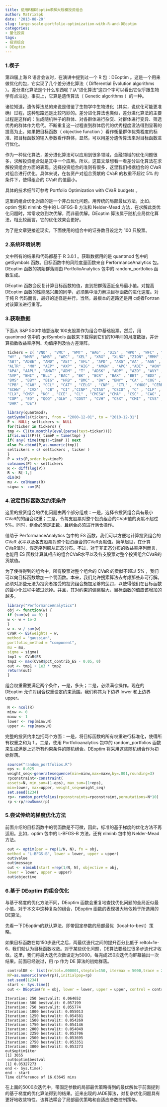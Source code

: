 ```yaml
---
title: 使用R和DEoptim求解大规模投资组合
author: MatrixSpk
date: '2013-08-20'
slug: large-scale-portfolio-optimization-with-R-and-DEoptim
categories:
- 量化投资
tags:
- 投资组合
- DEoptim
---
```


### 1.楔子

第四届上海 R 语言会议时，在演讲中提到过一个 R 包：DEoptim 。这是一个用来做优化的包，它实现了几个差分进化算法（ Differential Evolution algorithms ）。差分进化算法是个什么东西呢？从“进化算法”这四个字可以看出它似乎跟生物学有点沾边，事实上，它算是遗传算法（ Genetic algorithms ）的一种。

诸位知道，遗传算法总的来说是借鉴了生物学中生物进化（其实，说优化可能更准确）过程，这种思路还是比较巧妙的。差分进化算法也类似，差分进化算法的主要过程是这样的：生成随机种子的群体、对各群体进行杂交、对群体进行变异、筛选优秀的群体作为后代。不断重复这一过程直到群体后代的优秀程度没法得到显著的提高为止。如果把目标函数（ objective function ）看作衡量群体优秀程度的标准、把目标函数的输入参数看作群体，显然，可以用差分遗传算法来对目标函数进行优化。

作为一种优化算法，差分进化算法可以应用到很多领域，金融领域的优化问题很多，求解投资组合就是其中一个应用。所以，这篇文章想看一看差分进化算法在求解投资组合方面的表现。选择投资组合的准则有很多，这里我们根据组合的 CVaR 对组合进行优化。具体来说，在各资产对组合贡献的 CVaR 的权重不超过 5% 的条件下，使得组合的 CVaR 的值最小。

具体的技术细节可参考 Portfolio Optimization with CVaR budgets 。

这里的组合优化对应的是一个非凸优化问题。用传统的局部最优方法，比如， optim 包和 nlminb 包中的 L-BFGS-B 方法和 Nelder-Mead 方法，在求解此类优化问题时，常常收敛到次优解，而非最优解。DEoptim 算法属于随机全局优化算法，相比较而言，它的优化效果会更好。

为了是文章更接近现实，下面使用的组合中的证券数目设定为 100 只股票。

### 2.系统环境说明

文中所有的结果和代码都基于 R 3.0.1 。获取数据用的是 quantmod 包中的 getSymbols 函数。目标函数中的风险度量函数来自 PerformanceAnalytics 包。DEoptim 函数的初始群落则由 PortfolioAnalytics 包中的 random_portfolios 函数生成。

DEoptim 函数会反复计算目标函数的值，直到把群落逼近全局最小值。对提高 DEoptim 函数的性能感兴趣的同学，必须集中活力解决目标函数的进化速度。对于纯 R 代码而言，最好的途径是并行。当然，最根本的道路还是用 c或者Fortran 对该算法进行重写。

### 3.获取数据

下面从 S&P 500中随意选取 100支股票作为组合中基础股票。然后，用 quantmod 包中的 getSymbols 函数来下载得到它们的10年间的月度数据，并计算指数收益率序列、均值序列及协方差矩阵。

```R
 tickers = c( "VNO" , "VMC" , "WMT" , "WAG" , "DIS" , "WPO" , "WFC" , "WDC" ,
 "WY" , "WHR" , "WMB" , "WEC" , "XEL" , "XRX" , "XLNX" ,"ZION" ,"MMM" ,
 "ABT", "ADBE" , "AMD" , "AET" , "AFL" , "APD" , "ARG" ,"AA" , "AGN" ,
 "ALTR" , "MO" , "AEP" , "AXP" , "AIG" , "AMGN" , "APC" ,"ADI" , "AON" ,
 "APA", "AAPL" , "AMAT" ,"ADM" , "T" , "ADSK" , "ADP" , "AZO" , "AVY" ,
 "AVP", "BHI" , "BLL" , "BAC" , "BK" , "BCR" , "BAX" , "BBT" , "BDX" ,
 "BMS" , "BBY" , "BIG" , "HRB" , "BMC" , "BA" , "BMY" , "CA" , "COG" ,
 "CPB" , "CAH" , "CCL" , "CAT" , "CELG" , "CNP" , "CTL" , "YHOO", "CERN" ,
 "SCHW" , "CVX" , "CB" , "CI" ,"CINF" ,"CTAS" , "CSCO" , "C" , "CLF" ,
 "CLX", "CMS" , "KO" , "CCE" , "CL" , "CMCSA" ,"CMA" , "CSC" , "CAG" ,
 "COP" , "ED" , "QQQ" ,"GLW" , "COST" , "CVH" , "CSX" , "CMI" , "CVS" ,
 "DHR" , "DE")

 library(quantmod);
 getSymbols(tickers, from = "2000-12-01", to = "2010-12-31")
 P <- NULL; seltickers <- NULL
 for(ticker in tickers) {
 tmp <- Cl(to.monthly(eval(parse(text=ticker))))
 if(is.null(P)){ timeP = time(tmp) }
 if( any( time(tmp)!=timeP )) next
 else P<-cbind(P,as.numeric(tmp))
 seltickers = c( seltickers , ticker )
 }
 P = xts(P,order.by=timeP)
 colnames(P) <- seltickers
 R <- diff(log(P))
 R <- R[-1,]
 dim(R)
 mu <- colMeans(R)
 sigma <- cov(R)
```

### 4.设定目标函数及约束条件

这里的投资组合的优化问题由两个部分组成：一是，选择令投资组合具有最小CVaR的的组合权重；二是，令每支股票对整个投资组合的CVaR值的贡献不超过 5%。同时，组合必须是正数，且组合必须进行满仓操作。

借助于 PerformanceAnalytics 包中的 ES 函数，我们可以方便地计算投资组合的 CVaR 水平以及各支股票对整个投资组合的CVaR贡献值。简单起见，在计算CVaR值时，假定序列服从正态分布。不过，对于非正态分布的收益率序列而言，也能用 ES 函数计算其相应的组合CVaR水平以及各支股票对整个投资组合CVaR的贡献值。

为了使得得到的组合中，所有股票对整个组合的 CVaR 的贡献不超过 5% ，我们可以向目标函数增加一个罚函数。本来，我们允许搜索算法去考虑那些非可行解。必须对那些无法为投资者接受的投资组合施加足够的惩罚，以使得他们在目标函数的最小化过程中被过滤掉。并且，其对约束的偏离越大，目标函数的值应该增加的越多。

```R
 library("PerformanceAnalytics")
 obj <- function(w) {
 if (sum(w) == 0) {
 w <- w + 1e-2
 }
 w <- w / sum(w)
 CVaR <- ES(weights = w,
 method = "gaussian",
 portfolio_method = "component",
 mu = mu,
 sigma = sigma)
 tmp1 <- CVaR$ES
 tmp2 <- max(CVaR$pct_contrib_ES - 0.05, 0)
 out <- tmp1 + 1e3 * tmp2
 return(out)
 }
```

组合权重需要满足两个条件，一是，多头；二是，必须满仓操作。现在的 DEoptim 允许对组合权重设定约束范围。我们称其为下边界 lower 和上边界 upper。

```R
 N <- ncol(R)
 minw <- 0
 maxw <- 1
 lower <- rep(minw,N)
 upper <- rep(maxw,N)
```

完整的投资约束包括两个方面：一是，将目标函数的所有权重进行标准化，使得所有权重之和为 1 。二是，使用 Portfolioanalytics 包中的 random_portfolios 函数来生成满足上述所有约束条件的随机组合。DEoptim 将采用这些随机组合作为初始群落。

```R
 source("random_portfolios.R")
 eps <- 0.025
 weight_seq<-generatesequence(min=minw,max=maxw,by=.001,rounding=3)
 rpconstraint<-constraint(
 assets=N, min_sum=(1-eps), max_sum=(1+eps),
 min=lower, max=upper, weight_seq=weight_seq)
 set.seed(1234)
 rp<- random_portfolios(rpconstraints=rpconstraint,permutations=N*10)
 rp <-rp/rowSums(rp)
```

### 5.尝试传统的梯度优化方法

前面介绍的目标函数中的罚函数是不可微，因此，标准的基于梯度的优化方法不再适用。比如，optim 包中的 L-BFGS-B 方法，还有 nlminb 包中的 Nelder-Mead 方法。

```R
 out <- optim(par = rep(1/N, N), fn = obj,
 method = "L-BFGS-B", lower = lower, upper = upper)
 out$value
 out$message
 out <- nlminb(start =rep(1/N, N), objective = obj,
 lower = lower, upper = upper)
 out$objective
```

### 6.基于 DEoptim 的组合优化

与基于梯度的优化方法不同，DEoptim 函数会重复地查找优化问题的全局近似最小值。对于本文中这种复杂的组合，DEoptim 函数的表现极大地依赖于所选用的DE算法。

先看一下DEoptim的默认算法，即带固定参数的局部最优（local-to-best）策略。

如果目标函数在每150步迭代之后，两最优迭代之间的提升百分比低于 reltol=1e-6，我们就认为目标函数收敛。对于某些优化问题，DE算法要经过很多步迭代才收敛。这里，我们将最大迭代次数设定为5000。每完成250次迭代向屏幕输出一次结果。前面已经说过，用 rp 作为 DE 算法的初始群落。

```R
 controlDE <- list(reltol=.000001,steptol=150, itermax = 5000,trace = 250,
 NP=as.numeric(nrow(rp)),initialpop=rp)
 set.seed(1234)
 start <- Sys.time()
 out <- DEoptim(fn = obj, lower = lower, upper = upper, control = controlDE)
```

```
Iteration: 250 bestvalit: 0.064652
Iteration: 500 bestvalit: 0.057199
Iteration: 750 bestvalit: 0.055774
Iteration: 1000 bestvalit: 0.055013
Iteration: 1250 bestvalit: 0.054581
Iteration: 1500 bestvalit: 0.054269
Iteration: 1750 bestvalit: 0.054146
Iteration: 2000 bestvalit: 0.054049
Iteration: 2250 bestvalit: 0.053706
Iteration: 2500 bestvalit: 0.053695
Iteration: 2750 bestvalit: 0.053351
Iteration: 3000 bestvalit: 0.053273
out$optim$iter
[1] 3055
 out$optim$bestval
[1] 0.05327273
end <- Sys.time()
end - start
Time difference of 16.03645 mins
```

在上面的5000次迭代中，带固定参数的局部最优策略得到的最优解优于前面提到的基于梯度的优化算法得到的结果。近来出现的JADE算法，对复杂优化问题具有更好地收敛特性。该算法糅合了局部最优策略和自适应参数控制策略。